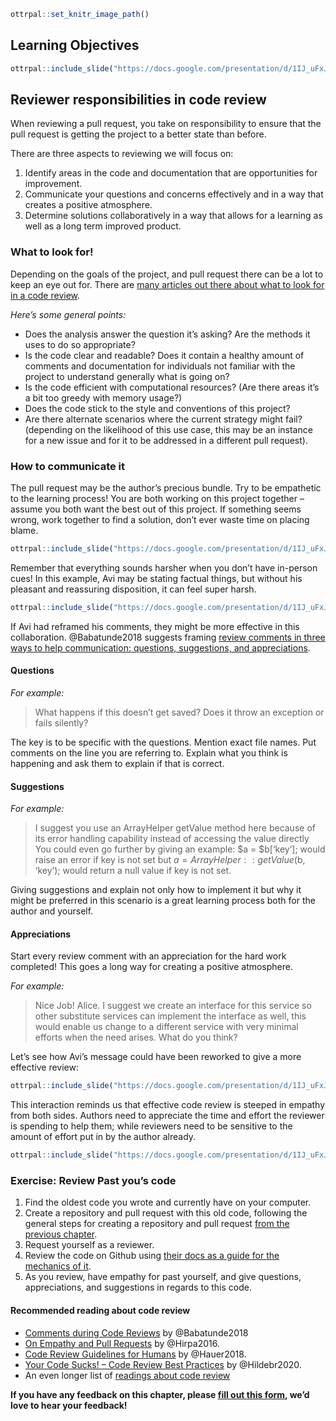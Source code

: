 
```r
ottrpal::set_knitr_image_path()
```


## Learning Objectives

```r
ottrpal::include_slide("https://docs.google.com/presentation/d/1IJ_uFxJud7OdIAr6p8ZOzvYs-SGDqa7g4cUHtUld03I/edit#slide=id.gfc3e8b194d_0_236")
```

## Reviewer responsibilities in code review

When reviewing a pull request, you take on responsibility to ensure that the pull request is getting the project to a better state than before.

There are three aspects to reviewing we will focus on:  

1. Identify areas in the code and documentation that are opportunities for improvement.
2. Communicate your questions and concerns effectively and in a way that creates a positive atmosphere.
3. Determine solutions collaboratively in a way that allows for a learning as well as a long term improved product.

### What to look for!

Depending on the goals of the project, and pull request there can be a lot to keep an eye out for. There are [many articles out there about what to look for in a code review](https://github.com/joho/awesome-code-review#articles).

_Here's some general points:_  

- Does the analysis answer the question it's asking? Are the methods it uses to do so appropriate?
- Is the code clear and readable? Does it contain a healthy amount of comments and documentation for individuals not familiar with the project to understand generally what is going on?
- Is the code efficient with computational resources? (Are there areas it's a bit too greedy with memory usage?)
- Does the code stick to the style and conventions of this project?
- Are there alternate scenarios where the current strategy might fail? (depending on the likelihood of this use case, this may be an instance for a new issue and for it to be addressed in a different pull request).

### How to communicate it

The pull request may be the author’s precious bundle. Try to be empathetic to the learning process! You are both working on this project together -- assume you both want the best out of this project. If something seems wrong, work together to find a solution, don't ever waste time on placing blame.

```r
ottrpal::include_slide("https://docs.google.com/presentation/d/1IJ_uFxJud7OdIAr6p8ZOzvYs-SGDqa7g4cUHtUld03I/edit#slide=id.g102298f211a_0_20")
```

Remember that everything sounds harsher when you don't have in-person cues! In this example, Avi may be stating factual things, but without his pleasant and reassuring disposition, it can feel super harsh.

```r
ottrpal::include_slide("https://docs.google.com/presentation/d/1IJ_uFxJud7OdIAr6p8ZOzvYs-SGDqa7g4cUHtUld03I/edit#slide=id.gfc3e8b194d_0_177")
```

If Avi had reframed his comments, they might be more effective in this collaboration. @Babatunde2018 suggests framing [review comments in three ways to help communication: questions, suggestions, and appreciations](https://medium.com/@otarutunde/comments-during-code-reviews-2cb7791e1ac7).

#### Questions

_For example:_  

> What happens if this doesn’t get saved? Does it throw an exception or fails silently?

The key is to be specific with the questions. Mention exact file names. Put comments on the line you are referring to. Explain what you think is happening and ask them to explain if that is correct.  

#### Suggestions

_For example:_  

> I suggest you use an ArrayHelper getValue method here because of its error handling capability instead of accessing the value directly
You could even go further by giving an example:
$a = $b[‘key’]; would raise an error if key is not set but $a = ArrayHelper::getValue($b, ‘key’); would return a null value if key is not set.

Giving suggestions and explain not only how to implement it but why it might be preferred in this scenario is a great learning process both for the author and yourself.

#### Appreciations

Start every review comment with an appreciation for the hard work completed! This goes a long way for creating a positive atmosphere.

_For example:_  

> Nice Job! Alice. I suggest we create an interface for this service so other substitute services can implement the interface as well, this would enable us change to a different service with very minimal efforts when the need arises. What do you think?

Let's see how Avi's message could have been reworked to give a more effective review:  

```r
ottrpal::include_slide("https://docs.google.com/presentation/d/1IJ_uFxJud7OdIAr6p8ZOzvYs-SGDqa7g4cUHtUld03I/edit#slide=id.gfa97af8537_0_55")
```

This interaction reminds us that effective code review is steeped in empathy from both sides. Authors need to appreciate the time and effort the reviewer is spending to help them; while reviewers need to be sensitive to the amount of effort put in by the author already.

```r
ottrpal::include_slide("https://docs.google.com/presentation/d/1IJ_uFxJud7OdIAr6p8ZOzvYs-SGDqa7g4cUHtUld03I/edit#slide=id.g102298f211a_0_35")
```

### Exercise: Review Past you's code

1. Find the oldest code you wrote and currently have on your computer.
2. Create a repository and pull request with this old code, following the general steps for creating a repository and pull request [from the previous chapter](https://jhudatascience.org/Adv_Reproducibility_in_Cancer_Informatics/using-version-control-with-github.html#start-a-github-repository).
3. Request yourself as a reviewer.
4. Review the code on Github using [their docs as a guide for the mechanics of it](https://docs.github.com/en/pull-requests/collaborating-with-pull-requests/reviewing-changes-in-pull-requests/reviewing-proposed-changes-in-a-pull-request).
5. As you review, have empathy for past yourself, and give questions, appreciations, and suggestions in regards to this code.

#### Recommended reading about code review

- [Comments during Code Reviews](https://medium.com/@otarutunde/comments-during-code-reviews-2cb7791e1ac7) by @Babatunde2018
- [On Empathy and Pull Requests](https://slack.engineering/on-empathy-pull-requests/) by @Hirpa2016.
- [Code Review Guidelines for Humans](https://phauer.com/2018/code-review-guidelines/) by @Hauer2018.
- [Your Code Sucks! – Code Review Best Practices](https://quickbirdstudios.com/blog/code-review-best-practices-guidelines/) by @Hildebr2020.
- An even longer list of [readings about code review](https://github.com/joho/awesome-code-review)

**If you have any feedback on this chapter, please [fill out this form](https://forms.gle/j3cJZX5CmNtQp6QKA), we'd love to hear your feedback!**
